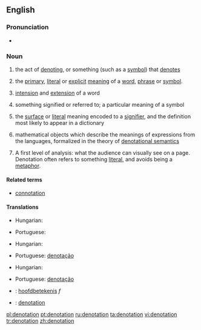 ==English==
{{wikipedia}}

===Pronunciation===
* {{rhymes|eɪʃǝn}}

===Noun===
{{en-noun}}

# the act of [[denoting]], or something (such as a [[symbol]]) that [[denote]]s
# {{logic|linguistics|semiotics}} the [[primary]], [[literal]] or [[explicit]] [[meaning]] of a [[word]], [[phrase]] or [[symbol]].
# {{philosophy|logic}} [[intension]] and [[extension]] of a word
# {{semantics}} something signified or referred to; a particular meaning of a symbol
# {{semiotics}} the [[surface]] or [[literal]] meaning encoded to a [[signifier]], and the definition most likely to appear in a dictionary
# {{computer science}} mathematical objects which describe the meanings of expressions from the languages, formalized in the theory of [[denotational semantics]]
# {{context|media-studies}} A first level of analysis: what the audience can visually see on a page. Denotation often refers to something [[literal]], and avoids being a [[metaphor]].

====Related terms====
* [[connotation]]

====Translations====
{{trans-top|act of denoting}}
* Hungarian: {{t|hu|megjelölés}}
{{trans-mid}}
* Portuguese: {{t+|pt|denotação|f}}
{{trans-bottom}}

{{trans-top|primary or explicit meaning}}
* Hungarian: {{t|hu|jelentés}}
{{trans-mid}}
* Portuguese: [[denotação]] {{f}}
{{trans-bottom}}

{{trans-top|something signified or referred to}}
* Hungarian: {{t+|hu|jel}}
{{trans-mid}}
* Portuguese: [[denotação]] {{f}}
{{trans-bottom}}

{{checktrans-top}}
* {{ttbc|Dutch}}: [[hoofdbetekenis]] ''f''
* {{ttbc|Spanish}}: [[denotation]]
{{checktrans-bottom}}

[[pl:denotation]]
[[pt:denotation]]
[[ru:denotation]]
[[ta:denotation]]
[[vi:denotation]]
[[tr:denotation]]
[[zh:denotation]]